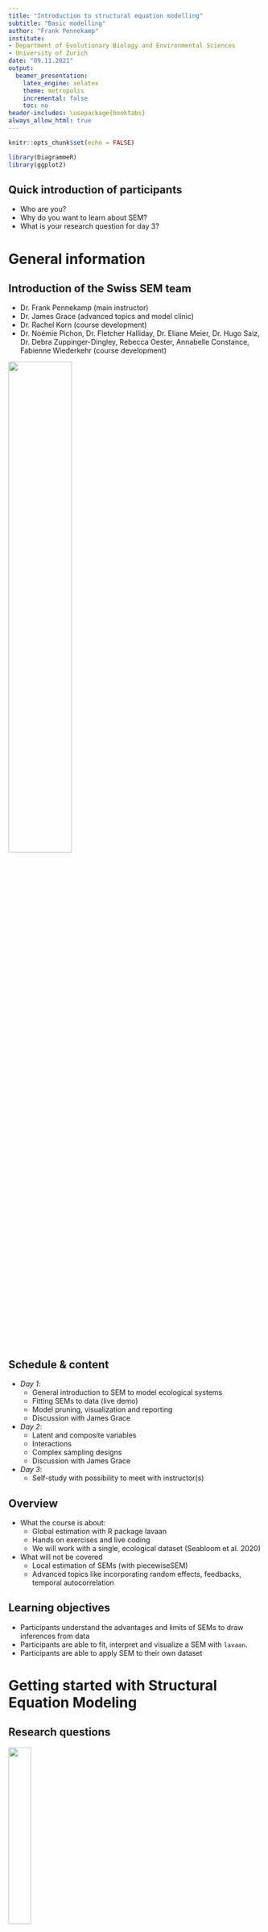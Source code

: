 ```yaml
---
title: "Introduction to structural equation modelling"
subtitle: "Basic modelling"
author: "Frank Pennekamp"
institute:
- Department of Evolutionary Biology and Environmental Sciences
- University of Zurich
date: "09.11.2021"
output:
  beamer_presentation:
    latex_engine: xelatex
    theme: metropolis 
    incremental: false
    toc: no
header-includes: \usepackage{booktabs}
always_allow_html: true
---
```


```r
knitr::opts_chunk$set(echo = FALSE)

library(DiagrammeR)
library(ggplot2)
```

## Quick introduction of participants

- Who are you?
- Why do you want to learn about SEM?
- What is your research question for day 3?

# General information 

## Introduction of the **Swiss SEM team**

- Dr. Frank Pennekamp (main instructor)   
- Dr. James Grace (advanced topics and model clinic)   
- Dr. Rachel Korn (course development)   
- Dr. Noémie Pichon, Dr. Fletcher Halliday, Dr. Eliane Meier, Dr. Hugo Saiz, Dr. Debra Zuppinger-Dingley, Rebecca Oester, Annabelle Constance, Fabienne Wiederkehr (course development)

\centering
![](images/Swiss_SEM_team.png){width=50%}

## Schedule & content

- *Day 1*:
  * General introduction to SEM to model ecological systems
  * Fitting SEMs to data (live demo)
  * Model pruning, visualization and reporting
  * Discussion with James Grace
- *Day 2*:
  * Latent and composite variables
  * Interactions
  * Complex sampling designs
  * Discussion with James Grace
- *Day 3*:
  * Self-study with possibility to meet with instructor(s)

## Overview

- What the course is about:  
  - Global estimation with R package lavaan
  - Hands on exercises and live coding
  - We will work with a single, ecological dataset (Seabloom et al. 2020)
- What will not be covered   
  - Local estimation of SEMs (with piecewiseSEM)
  - Advanced topics like incorporating random effects, feedbacks, temporal autocorrelation

## Learning objectives

- Participants understand the advantages and limits of SEMs to draw inferences from data
- Participants are able to fit, interpret and visualize a SEM with `lavaan`.
- Participants are able to apply SEM to their own dataset

# Getting started with Structural Equation Modeling

## Research questions

<!-- Comments: -->
<!-- Each slide represents a concept/topic to teach. Can be expanded to more slides. -->
<!-- Content must be revisited to be consistent in wording, concepts etc. -->
<!-- Specially required feedback on causality, meta-model, backdoor criterion, loops. -->
<!-- Concepts for technical part that could be introduced also here: global vs local, information criteria for arrow selection (for me better on technical part). -->

\centering
![](images/ecosystem.jpg){width=30%}

- Ecology is about the interactions between organisms and their environment.  
- We often have ideas how things could be connected in ecological systems.   
- To test hypotheses, we need a way to dissect when they occur for a reason versus randomness.  
- We use statistics to understand what is signal and what is noise.
- Research questions are often about cause and effect.  

<!-- Ask students about their research questions -->

## Why do we need to use SEM in Ecology

<!-- Here we ask students about what is a SEM, why they want to learn them etc. -->

- Promotes system thinking:
  - "Understanding the whole rather than the parts in isolation" 
- SEM unites multiple variables in a single causal network: simultaneous tests of multiple hypotheses.  
- Causality is central: 
  - SEM assumes that the specified relationships among variables represent causal links.  

## Causality

\centering
![](images/correlation.jpg){width=40%}

- "Correlation does not imply causation".
- Everything else being equal, seeing variation in X leading to variation in Y.
- Experiments to isolate effect of X on Y.
- Experiments not always feasible, hence development of SEM.

<!-- - Explain the concept and discuss with students the topic.  -->
<!-- - Show the difference between direct effects and correlation together with the graphical representation.   -->

# Differences and similarities between SEM and regression models

## Regression models vs SEM

- We often have multiple observed variables.  
- Include terms to test for interactions. 
- We want to test and evaluate multivariate causal relationship.  
- Test direct and indirect effects on assumed causal relationships.  
- Incorporate observed and latent variables.  

## Two goals of SEM: 

1)  Understand the underlying causal network driving the correlation/covariance among a set of variables.  
2)  Explain as much of their variance as possible with the model specified.  

## Thinking about the model  

A SEM is usually specified based on theory to determine and validify a proposed causal process and/or model.  

Which variables to include?     

- Supported by theory.  
- Ecologically meaningful.  
- Garbage in - garbage out (both data quality and ecologically meaningful).  

## SEM modelling philosophy 

- Continuum between theory (hypothesis-driven) to exploratory (data-driven) modelling.  
- Important to be explicit about the approach taken.     

<!-- - Importance of being aware about what the model is telling to us.   -->
<!-- - Final discussion about what SEM provides and the importance of system thinking in ecology.   -->

# Introduction to the dataset

## Introduction to the dataset

![](images/CedarCreek.jpg)   

We will use an experimental dataset collected at the Cedar Creek Ecosystem Science Reserve to  examine long-term consequences of human-driven environmental changes ecosystem responses to:

- Disturbance   
- Nitrogen deposition   
- Changes in precipitation  

## Introduction to the dataset

Research questions:

1) How has aboveground biomass changed as a function of disturbance (disking) and nutrient addition?   
2) How are these effects mediated by diversity?  

## Introduction to the dataset

\centering
![](images/CedarCreek_map.png){width=40%}

Location of the study site (Cedar Creek Ecosystem Science Reserve), the location of the three study fields within the reserve, and location of the 35 x 55 m intact (black) and disturbed (red) plots within each field. 

## Introduction to the dataset

\centering
![](images/CedarCreek_exp_design.png){width=50%}

Location of the 4 x 4 m nutrient treatment plots within each 35 x 55 m Intact or Disturbed plot within each of three fields (A, B, and C). Letters indicate the nutrient treatments. 

## Introduction to the dataset

\centering
![](images/AGB_disturbance.pdf){width=100%}


Effect of soil disturbance (disking) and nutrient enrichment on live, aboveground plant biomass. Colors indicate nutrient addition treatment: Control and NPK+ (all nutrients plus 9.5 g N m-2 yr-1). 

## Introduction to the dataset

\centering
![](images/AGB_diversity.pdf){width=100%}
Effect of soil disturbance (disking) and nutrient enrichment on (a) diversity (ENSPIE), (b) richness (S, species 0.3 m−2), and (c) evenness (ENSPIE S−1). 


## Question of interest: what is the effect of richness on biomass?

\centering
![](images/Seabloom_PathDiagram.pdf){width=70%}

<!-- Ask students about how they would address this question. -->

## Meta-model

\centering
![](images/Metamodel.pdf){width=50%}

Meta-model are conceptual models that allow to link data with theory.   

1) Productivity (biomass) is directly influenced by the environment (nutrients, disturbance and precipitation)
2) Productivity (biomass) is directly influenced by biodiversity (richness and evenness). 
3) The environment also influences biodiversity and thus, have an indirect effect on productivity via biodiversity.


<!-- - Thinking about what is missing in the model, measurement errors etc.  -->
<!-- - Present the concept of meta-model and impications for research.  -->
<!-- - Include a graphical representation of the meta-model as what is missing in the model.  -->

```r
grViz("
digraph boxes_and_circles {

  # a 'graph' statement
  graph [overlap = true, fontsize = 10, layout = dot,
       rankdir = RL]

  # 'node' statements
  node [shape = box,
        fontname = Helvetica]
  X; Y;

  # 'edge' statements
  X -> Y
}
")

grViz("
digraph boxes_and_circles {

  # a 'graph' statement
  graph [dir = both, arrowhead=normal,overlap = true, fontsize = 10, layout = dot, 
       rankdir = RL, splines=curved]

  # 'node' statements
  node [shape = box,
        fontname = Helvetica]
  Y; X; 

  # 'edge' statements
  X -> Y [dir=both]
}
")


```

## Graphical models:  

```r
grViz("
digraph boxes_and_circles {

  # a 'graph' statement
  graph [overlap = true, fontsize = 10, layout = dot,
       rankdir = RL]

  # 'node' statements
  node [shape = box,
        fontname = Helvetica]
  X; Y;

  # 'edge' statements
  X -> Y
}
")
```

- Directed acyclic graphs (no loops).   
- Variables are nodes (boxes).   
- Edges (one-headed arrows) are causal relationships such as X affects Y.   
- Edges (two-headed arrows) are non-causal relationships such as X and Y are correlated. 

# Exercise: 

## Exercise: 

- Draw a meta-model of the dataset you will work with on Thursday.
- Make a table with putative causal relationships. 

## A simple bivariate model.

\centering ![](images/LM.pdf){width=50%}

\centering ```lm(biomass ~ precipitation)```

- Linear regression     
- Regression coefficient quantifies the strength of relationship   
- Change in Y for one unit change in X   

<!-- Present the bivariate model. -->
<!-- Include the equation and a plot. -->
<!-- It is important that students understand that all they know can be defined with a graphical representation. -->


## Multiple independent variables

\centering
![](images/LMdir.pdf){width=50%}

\centering ```lm(biomass ~ precipitation + nutrients + ...)```

- Often more than one independent variable important $\rightarrow$ multiple regression   
- Estimates partial regression coefficients (i.e. effect of precipitation on biomass when nutrient addition is fixed)    
- Only direct effects.

<!-- - Discuss with students other variables that may affect B.   -->
<!-- - Introduce a new variable and the question that it answers.  -->
<!-- - Add nutrient variable.  -->
<!-- - Show the graphical model (X1 -> Y, X2 -> Y).  -->
<!-- - Include the equation and the two partial plots.  -->
<!-- - Be clear this is a multiple regression model.  -->



```r
grViz("
digraph boxes_and_circles {

  # a 'graph' statement
  graph [overlap = true, fontsize = 10, layout = dot,
       rankdir = RL, splines=curved]

  # several 'node' statements
  node [shape = box,
        fontname = Helvetica]
  Y; X1; X2; X3;

  # several 'edge' statements
    X1->Y;
    X2->Y;
    X3->Y;

}
")
```

# From regression models to SEM

## SEM: variance-covariance matrix

```r
set.seed(5)
x <- rnorm(30, sd=runif(30, 2, 50))
d <- matrix(x, 10)
V <- cov(d)
V
```

- Comparison of specified SEM to observed variance-covariance matrix
- The variances appear along the diagonal and covariances appear in the off-diagonal elements

## SEM: correlation matrix

```r
set.seed(5)
x <- rnorm(30, sd=runif(30, 2, 50))
d <- matrix(x, 10)
V <- cov(d)
cov2cor(V)
```

- Correlation matrix is standardized variance-covariance matrix


## Multiple independent variables

\centering
![](images/LMind2.pdf){width=50%}

\centering ```lm(richness ~ nutrients)```  
\centering ```lm(evenness ~ nutrients)```   
\centering ```lm(biomass ~ richness + evenness)```

- Indirect effect is the effect of an independent variable on a dependent variable through one or more intervening or mediating variables.   
- Indirect effects can be quantified by the product of the compound path.

```r
grViz("
digraph boxes_and_circles {

  # a 'graph' statement
  graph [overlap = true, fontsize = 10, layout = dot, splines = curved,
       rankdir = RL]

  # several 'node' statements
  node [shape = box,
        fontname = Helvetica]
  X1; X2, Y

  # several 'edge' statements
    X1->X2[style=dashed];
    X2->Y[style=dashed];
    X1->Y;
}
")
```

## Mediation

\centering ![](images/LMind2_full_mediation.pdf){width=40%}  

<!-- \centering ![](images/LMind2_partial_mediation.pdf){width=30%}   -->

\centering ![](images/LMind2_no_mediation.pdf){width=40%}  

- Tests whether a particular variable has a mediating effect on a path.  
- Often used to test underlying mechanisms.
- In our example, we could ask whether the effect of nutrients on biomass is mediated through biodiversity.
- Possibilities: complete mediation, partial mediation, no mediation.     

## System level approach

<!-- - Show a very complex model including multiple types of variables, arrows (direct and correlations) for the study system.  -->
<!-- - The complex model is built based on submodels, each one addressing specific questions.  -->
<!-- - We need a framework to analyze this together -> SEM  -->
<!-- - Discuss about complexity in ecology and if SEM is useful to answer your questions ("We need to do things as simple as possible, but no simpler").  -->

\centering
![](images/FullSEM.pdf){width=50%}


```r
grViz('
digraph boxes_and_circles {
   
      graph[layout=dot]
      
    subgraph {
    
    node[shape=box]
    a -> b[color=black, penwidth=3.0, label="0.5"]
    a -> c[color=black, penwidth=3.0, label="0.5"]
    c -> b[color=red, penwidth=1.5, label="-0.25"]
    c -> e[color=red, penwidth=1.5, label="-0.25"]
      }
      
      
    subgraph {
           
    node[shape=box]

    e -> e[color=black, penwidth=3.0, label="0.5"]
    e -> b[color=red, penwidth=1.5, label="-0.25"]

      }
       
      
{rank = "same"; c;e}


}
')
```

- \alert{Exogenous} variables only have paths emanating from them (i.e., do not have arrows going into them).
- \alert{Endogenous} variables have paths directed into them. 
- An endogenous variable can also have arrows directing out of it, but the sole condition is that they must be predicted.  

## Grace's 8 rules of path coefficients
<!-- https://jslefche.github.io/sem_book/global-estimation.html -->

1) Unspecified relationships among exogenous variables are their bivariate correlations.  
2) When two variables are connected by a single path, the coefficient of that path is the regression coefficient.  
3) The strength of a compound path (one that includes multiple links) is the product of the individual coefficients.  
4) When variables are connected by more than one pathway, each pathway is the ‘partial’ regression coefficient.  

## Grace's 8 rules of path coefficients

5) Errors on endogenous variables relate the unexplained correlations or variances arising from unmeasured variables.  
6) Unanalyzed (residual) correlations among two endogenous variables are their partial correlations.  
7) The total effect one variable has on another is the sum of its direct and indirect effects.  
8) The total effect (including undirected paths) is equivalent to the total correlation.   

## Goodness-of-fit

- *$\chi^2$ statistic*: good fit when failing to reject the null hypothesis that the $\chi^2$ statistic is different from 0 \alert{(P > 0.05)}.   
- *Comparative fit index (CFI)*: this statistic considers the deviation from a ‘null’ model. In most cases, the null estimates all variances but sets the covariances to 0. A value > 0.9 is considered good. 
- *Root-mean squared error of approximation (RMSEA)*: statistic penalizes models based on sample size. A value < 0.10 is acceptable, and anything < 0.08 is good.  
- *Standardized root-mean squared residual (SRMR)*: the standardized difference between the observed and predicted correlations. A value < 0.08 is considered good.   

## Assumptions of SEM with lavaan

  - (Multivariate) normality of endogenous variables
  - Global estimation based on variance-covariance matrix[^1]
  - Directed (acyclic) relationships[^2]
  - Linear relationships[^3]

[^1]: Local estimation possible.
[^2]: Causal loops possible.
[^3]: Nonlinear relationships possible.

## Model identifiability

- Underidentified: not enough pieces of information to identify parameters uniquely (df < 0).  
- Saturated: Just enough information to uniquely identify parameters, but no df to check model fit (df = 0).  
- Over-identified: parameters can be uniquely identified and positive dfs to test model goodness-of-fit (df > 0).   

## Model identifiability

"t-rule" to quickly gauge whether a model is under-, just, or overidentified: 

$$ t \leq \frac{n (n + 1 )}{2} $$

*t* = number of unknowns (parameters to be estimated, i.e. variances & covariances)   
*n* = number of knowns (observed variables). 

The LHS is how many pieces of information we want to know.   
RHS: information we have (number of unique cells in the observed variance-covariance matrix).  

## Data requirements

- Replication should be at least 5x the number of estimated coefficients (not error variances or other correlations).
- To estimate two relationships, at least n = 10 required to fit model.
- Ideally, replication is 5-20x the number of estimated parameters. 
- The larger the sample size, the more precise (unbiased) the estimates. 


## SEM workflow in a nutshell

1) Review the relevant theory and research literature to support model specification 
2) Specify a model (e.g., diagram) 
3) Determine model identification 
4) Select measures for the variables represented in the model
5) Collect data
6) Conduct preliminary descriptive statistical analysis (e.g., scaling, missing data, collinearity issues, outlier detection)
7) Estimate parameters in the model
8) Assess model goodness-of-fit
9) Check for missing or unnecessary links
10) Interpret and present results visually

# Lavaan syntax

## Lavaan syntax

Define model:
```
simple <-
"mass.above ~ nadd + rich + even + precip.mm + disk
rich ~ nadd + precip.mm
even ~ nadd + precip.mm"
```

Fit model:
```
fit.simple <- sem(simple, data = seabloom)
```

## Lavaan syntax

| Formula type | R | Meaning | Example |
| :----- | :----- | :----- | :----- |
| regression  | `~` | is regressed on | `y ~ x` |
| correlation | `~~` | correlate errors for | `y1 ~~ y2` |
| latent | `=~` | set reflective indicators | `Height =~ y1 + y2 + y3` |
| composite | `<~` | set formative indicators | `Comp1 <~ 1*x1 + x2 + x3` |
| intercept | `~ 1` | estimate mean for `y` | `y ~ 1` |
| labelling | `*` | name coefficients | `y ~ b1*x1 + b2*x2` |
| defining | `:=` | define quantity | `Total := b1*b3 + b2` |

# Questions?

# Live coding session

# Your turn: working with the Seabloom dataset

## Exercise 1

- Exploration of dataset (variables and treatments)
- Check collinearity and normality
- Fitting linear models to estimate coefficients
  - Multiple regression (direct effects of predictors on AGB)
  - Multiple regression (indirect effects on richness and evenness)
  - What can you conclude?

## Exercise 2

\centering
![](images/SimpleSEM.pdf){width=50%}

- Fitting of above SEM to Seabloom data:
	- Assess model goodness of fit.
	- Investigate the modification indices. Are there paths to add that are reasonable?
	- Check model summary.
	- What can you conclude?

## Exercise 3

\centering
![](images/SimpleSEM.pdf){width=50%}

After finding a model with good fit:

- Model analysis:
	- Calculate the standardized coefficients.
	- Add derived quantities (direct and indirect effects of nutrients and disturbance).

## Exercise 4

\centering
![](images/FullSEM.pdf){width=50%}

- Saturated model:
  - Model comparison with simpler models used previously.
  - Perform model pruning.
  - Decide on most parsimonious model and summarize model.
  - What do you conclude?

## Exercise 5

\centering
![](images/FullSEM.pdf){width=50%}

- Perform mediation analysis:
  - Is the effect of disturbance mediated via its effect on richness and eveness, rather than directly on biomass?
  - Add paths from disturbance to richness and evenness, remove the direct paths to AGB (both nutrients and disturbance).
  - Compare model fit to simple model. What do you conclude?




  

